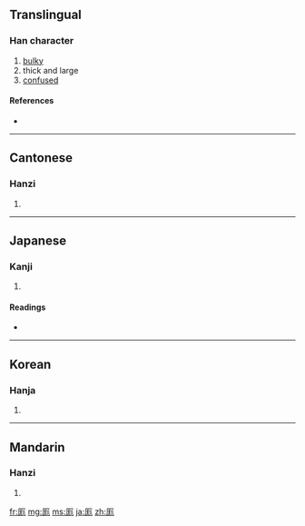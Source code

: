 {{also|龐}}
==Translingual==

===Han character===
{{Han char|rn=27|rad=厂|as=07|sn=9|four=7121<sub>2</sub>|canj=一戈山竹 (MIUH)}}

# [[bulky]]
# thick and large
# [[confused]]

====References====
* {{Han ref|kx=0161.190|dkj=02942|dj=0367.380|hdz=10072.010|uh=5396|ud=21398|bh=CDF7|bd=52727}}

----

==Cantonese==

===Hanzi===
{{yue-hanzi|jyut=|y=pong4}}

# {{defn|Cantonese|sort=厂07}}

----

==Japanese==

===Kanji===
{{ja-kanji|grade=|rs=厂07}}

# {{defn|Japanese|sort=厂07}}

====Readings====
* {{ja-readings|on=[[ぼう]] (bō)|kun=[[おおきい]] (ookii)}}

----

==Korean==

===Hanja===
{{ko-hanja|hangeul=방|rv=bang|mr=pang}}

# {{defn|Korean|sort=厂07}}

----

==Mandarin==

===Hanzi===
{{cmn-hanzi|pin=[[máng]] ([[mang2]]), [[páng]] ([[pang2]])|wg=mang<sup>2</sup>, p'ang<sup>2</sup>}}

# {{defn|Mandarin|sort=厂07}}

[[fr:厖]]
[[mg:厖]]
[[ms:厖]]
[[ja:厖]]
[[zh:厖]]